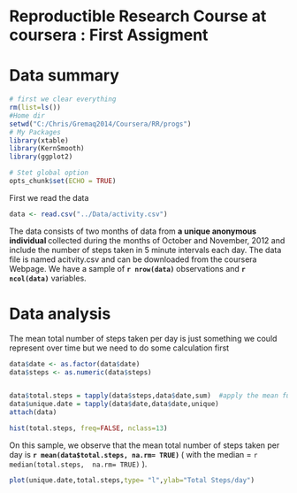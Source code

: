 Reproductible Research Course  at coursera : First Assigment
========================================================

# Data summary

```r
# first we clear everything
rm(list=ls())
#Home dir
setwd("C:/Chris/Gremaq2014/Coursera/RR/progs") 
# My Packages 
library(xtable)
library(KernSmooth)
library(ggplot2)

# Stet global option 
opts_chunk$set(ECHO = TRUE)

``` 
First we read the data
```r
data <- read.csv("../Data/activity.csv")

```

The data consists of two months of data from <b> a unique anonymous individual </b> collected during the months of October and November, 2012 and include the number of steps taken in 5 minute intervals each day. The data file is named  acitvity.csv and can be downloaded from the coursera Webpage. We have a sample of  <b>`r nrow(data)` </b> observations and <b>`r ncol(data)`</b> variables.

# Data analysis 
The mean total number of steps taken per day is just something we could represent over time but we need to do some calculation first

```r
data$date <- as.factor(data$date)
data$steps <- as.numeric(data$steps)


data$total.steps = tapply(data$steps,data$date,sum)  #apply the mean function to count steps  each date
data$unique.date = tapply(data$date,data$date,unique)
attach(data)

```


```r

hist(total.steps, freq=FALSE, nclass=13)
```

On this sample, we observe that the mean total number of steps taken per day is 
<b>`r mean(data$total.steps, na.rm= TRUE)` </b>   ( with the median =  `r median(total.steps,  na.rm= TRUE)`  ).


```r
plot(unique.date,total.steps,type= "l",ylab="Total Steps/day")  

```


